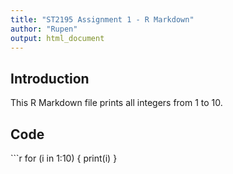 ```yaml
---
title: "ST2195 Assignment 1 - R Markdown"
author: "Rupen"
output: html_document
---
```


## Introduction
This R Markdown file prints all integers from 1 to 10.

## Code

```r
for (i in 1:10) {
  print(i)
}
